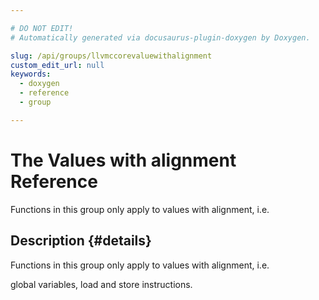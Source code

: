 ```yaml
---

# DO NOT EDIT!
# Automatically generated via docusaurus-plugin-doxygen by Doxygen.

slug: /api/groups/llvmccorevaluewithalignment
custom_edit_url: null
keywords:
  - doxygen
  - reference
  - group

---
```





# The Values with alignment Reference

<DoxygenPage pluginConfig={pluginConfig}>

Functions in this group only apply to values with alignment, i.e.

## Description {#details}

Functions in this group only apply to values with alignment, i.e.

global variables, load and store instructions.

</DoxygenPage>

